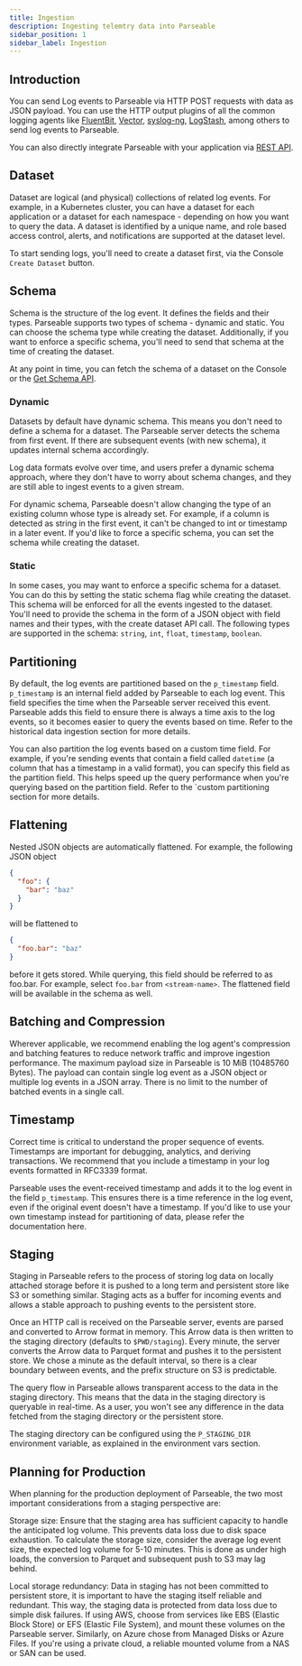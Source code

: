 ```yaml
---
title: Ingestion
description: Ingesting telemtry data into Parseable
sidebar_position: 1
sidebar_label: Ingestion
---
```


## Introduction 
You can send Log events to Parseable via HTTP POST requests with data as JSON payload. You can use the HTTP output plugins of all the common logging agents like [FluentBit](https://www.parseable.com/docs/server/log-ingestion/agents/how-to-setup-fluent-bit), [Vector](https://www.parseable.com/docs/server/log-ingestion/agents/how-to-setup-vector), [syslog-ng](https://www.parseable.com/docs/server/log-ingestion/agents/how-to-setup-syslog-ng), [LogStash](https://www.parseable.com/docs/server/log-ingestion/agents/how-to-setup-logstash), among others to send log events to Parseable.

You can also directly integrate Parseable with your application via [REST API](https://www.parseable.com/docs/api-reference/apireference/put_%2Fapi%2Fv1%2Flogstream%2F%7Bstream_name%7D).

## Dataset

Dataset are logical (and physical) collections of related log events. For example, in a Kubernetes cluster, you can have a dataset for each application or a dataset for each namespace - depending on how you want to query the data. A dataset is identified by a unique name, and role based access control, alerts, and notifications are supported at the dataset level.

To start sending logs, you'll need to create a dataset first, via the Console `Create Dataset` button.

## Schema

Schema is the structure of the log event. It defines the fields and their types. Parseable supports two types of schema - dynamic and static. You can choose the schema type while creating the dataset. Additionally, if you want to enforce a specific schema, you'll need to send that schema at the time of creating the dataset.

At any point in time, you can fetch the schema of a dataset on the Console or the [Get Schema API](https://www.parseable.com/docs/api-reference/apireference/get_%2Fapi%2Fv1%2Flogstream%2F%7Bstream_name%7D%2Fschema).

### Dynamic

Datasets by default have dynamic schema. This means you don't need to define a schema for a dataset. The Parseable server detects the schema from first event. If there are subsequent events (with new schema), it updates internal schema accordingly.

Log data formats evolve over time, and users prefer a dynamic schema approach, where they don't have to worry about schema changes, and they are still able to ingest events to a given stream.

<Callout type="note">
For dynamic schema, Parseable doesn't allow changing the type of an existing column whose type is already set. For example, if a column is detected as string in the first event, it can't be changed to int or timestamp in a later event. If you'd like to force a specific schema, you can set the schema while creating the dataset.
</Callout>

### Static

In some cases, you may want to enforce a specific schema for a dataset. You can do this by setting the static schema flag while creating the dataset. This schema will be enforced for all the events ingested to the dataset. You'll need to provide the schema in the form of a JSON object with field names and their types, with the create dataset API call. The following types are supported in the schema: `string`, `int`, `float`, `timestamp`, `boolean`.

## Partitioning

By default, the log events are partitioned based on the `p_timestamp` field. `p_timestamp` is an internal field added by Parseable to each log event. This field specifies the time when the Parseable server received this event. Parseable adds this field to ensure there is always a time axis to the log events, so it becomes easier to query the events based on time. Refer to the historical data ingestion section for more details.

You can also partition the log events based on a custom time field. For example, if you're sending events that contain a field called `datetime` (a column that has a timestamp in a valid format), you can specify this field as the partition field. This helps speed up the query performance when you're querying based on the partition field. Refer to the `custom partitioning section for more details.

## Flattening

Nested JSON objects are automatically flattened. For example, the following JSON object

```json
{
  "foo": {
    "bar": "baz"
  }
}
```

will be flattened to

```json
{
  "foo.bar": "baz"
}
```

before it gets stored. While querying, this field should be referred to as foo.bar. For example, select `foo.bar` from `<stream-name>`. The flattened field will be available in the schema as well.

## Batching and Compression

Wherever applicable, we recommend enabling the log agent's compression and batching features to reduce network traffic and improve ingestion performance. The maximum payload size in Parseable is 10 MiB (10485760 Bytes). The payload can contain single log event as a JSON object or multiple log events in a JSON array. There is no limit to the number of batched events in a single call.

## Timestamp

Correct time is critical to understand the proper sequence of events. Timestamps are important for debugging, analytics, and deriving transactions. We recommend that you include a timestamp in your log events formatted in RFC3339 format.

Parseable uses the event-received timestamp and adds it to the log event in the field `p_timestamp`. This ensures there is a time reference in the log event, even if the original event doesn't have a timestamp. If you'd like to use your own timestamp instead for partitioning of data, please refer the documentation here.


## Staging

Staging in Parseable refers to the process of storing log data on locally attached storage before it is pushed to a long term and persistent store like S3 or something similar. Staging acts as a buffer for incoming events and allows a stable approach to pushing events to the persistent store.

Once an HTTP call is received on the Parseable server, events are parsed and converted to Arrow format in memory. This Arrow data is then written to the staging directory (defaults to `$PWD/staging`). Every minute, the server converts the Arrow data to Parquet format and pushes it to the persistent store. We chose a minute as the default interval, so there is a clear boundary between events, and the prefix structure on S3 is predictable.

The query flow in Parseable allows transparent access to the data in the staging directory. This means that the data in the staging directory is queryable in real-time. As a user, you won't see any difference in the data fetched from the staging directory or the persistent store.

The staging directory can be configured using the `P_STAGING_DIR` environment variable, as explained in the environment vars section.

## Planning for Production

When planning for the production deployment of Parseable, the two most important considerations from a staging perspective are:

Storage size: Ensure that the staging area has sufficient capacity to handle the anticipated log volume. This prevents data loss due to disk space exhaustion. To calculate the storage size, consider the average log event size, the expected log volume for 5-10 minutes. This is done as under high loads, the conversion to Parquet and subsequent push to S3 may lag behind.

Local storage redundancy: Data in staging has not been committed to persistent store, it is important to have the staging itself reliable and redundant. This way, the staging data is protected from data loss due to simple disk failures. If using AWS, choose from services like EBS (Elastic Block Store) or EFS (Elastic File System), and mount these volumes on the Parseable server. Similarly, on Azure chose from Managed Disks or Azure Files. If you're using a private cloud, a reliable mounted volume from a NAS or SAN can be used.